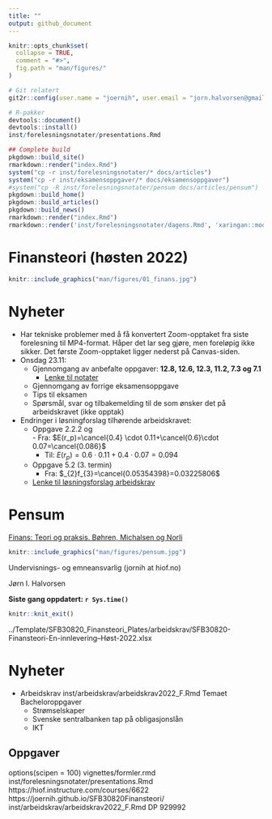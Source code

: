 ```yaml
---
title: ""
output: github_document
---
```


<!-- README.md is generated from README.Rmd. Please edit that file -->

```r
knitr::opts_chunk$set(
  collapse = TRUE,
  comment = "#>",
  fig.path = "man/figures/"
)
```

```r
# Git relatert
git2r::config(user.name = "joernih", user.email = "jorn.halvorsen@gmail.com")
```

```r
# R-pakker
devtools::document()
devtools::install()
inst/forelesningsnotater/presentations.Rmd
```

```r
## Complete build
pkgdown::build_site() 
rmarkdown::render("index.Rmd")
system("cp -r inst/forelesningsnotater/* docs/articles")
system("cp -r inst/eksamensoppgaver/* docs/eksamensoppgaver")
#system("cp -R inst/forelesningsnotater/pensum docs/articles/pensum")
pkgdown::build_home()
pkgdown::build_articles()
pkgdown::build_news()
rmarkdown::render("index.Rmd")
rmarkdown::render('inst/forelesningsnotater/dagens.Rmd', 'xaringan::moon_reader')
```

# Finansteori (høsten 2022)

```r
knitr::include_graphics("man/figures/01_finans.jpg")
```

# Nyheter
- Har tekniske problemer med å få konvertert Zoom-opptaket fra siste forelesning til MP4-format. Håper det lar seg gjøre, men foreløpig ikke sikker. Det første Zoom-opptaket ligger nederst på Canvas-siden.
- Onsdag 23.11: 
  - Gjennomgang av anbefalte oppgaver: **12.8, 12.6, 12.3, 11.2, 7.3 og 7.1**
    - [Lenke til notater](https://github.com/joernih/SFB30820Finansteori/blob/main/inst/forelesningsnotater/anb_oppg.pdf)
  - Gjennomgang av forrige eksamensoppgave
  - Tips til eksamen
  - Spørsmål, svar og tilbakemelding til de som ønsker det på arbeidskravet (ikke opptak)
- Endringer i løsningforslag tilhørende arbeidskravet:
  - Oppgave 2.2.2 og   
        - Fra: $E(r_p)=\cancel{0.4} \cdot 0.11+\cancel{0.6}\cdot 0.07=\cancel{0.086}$ 
  	- Til: $E(r_p)=0.6\cdot 0.11+0.4\cdot 0.07=0.094$
  - Oppgave 5.2 (3. termin)
    - Fra: $_{2}f_{3}=\cancel{0.05354398}=0.03225806$
  - [Lenke til løsningsforslag arbeidskrav](https://github.com/joernih/SFB30820Finansteori/blob/main/inst/arbeidskrav/Finansteori%20(SFB30820)%2C%20H%C3%B8sten%202022_losningsforslag.pdf)
<br>

# Pensum 
[Finans: Teori og praksis. Bøhren, Michalsen og Norli](https://www.fagbokforlaget.no/Finans-Teori-og-praksis/I9788245022193)

```r
knitr::include_graphics("man/figures/pensum.jpg")
```

Undervisnings- og emneansvarlig (jornih at hiof.no)

Jørn I. Halvorsen

**Siste gang oppdatert: `r Sys.time()`**

```r
knitr::knit_exit()
```

../Template/SFB30820_Finansteori_Plates/arbeidskrav/SFB30820-Finansteori-En-innlevering--Høst-2022.xlsx

# Nyheter
- Arbeidskrav
inst/arbeidskrav/arbeidskrav2022_F.Rmd
Temaet Bacheloroppgaver
  - Strømselskaper
  - Svenske sentralbanken tap på obligasjonslån
  - IKT

## Oppgaver
options(scipen = 100)
vignettes/formler.rmd
inst/forelesningsnotater/presentations.Rmd
https://hiof.instructure.com/courses/6622
https://joernih.github.io/SFB30820Finansteori/
inst/arbeidskrav/arbeidskrav2022_F.Rmd
DP 929992

